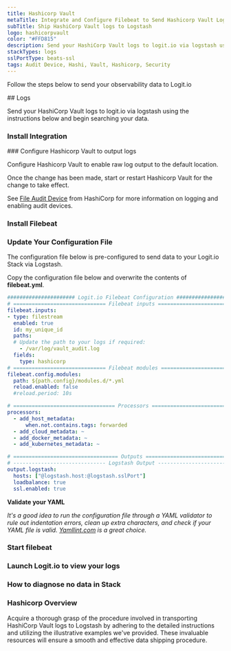 ```yaml
---
title: Hashicorp Vault
metaTitle: Integrate and Configure Filebeat to Send Hashicorp Vault Logs
subTitle: Ship HashiCorp Vault logs to Logstash
logo: hashicorpvault
color: "#FFD815"
description: Send your HashiCorp Vault logs to logit.io via logstash using the instructions below and begin searching your data
stackTypes: logs
sslPortType: beats-ssl
tags: Audit Device, Hashi, Vault, Hashicorp, Security
---
```


Follow the steps below to send your observability data to Logit.io

<Steps>
  ## Logs

  Send your HashiCorp Vault logs to logit.io via logstash using the instructions below and begin searching your data.
  
  ### Install Integration
  <InstallIntegration/>
  ### Configure Hashicorp Vault to output logs

  Configure Hashicorp Vault to enable raw log output to the default location. 

  Once the change has been made, start or restart Hashicorp Vault for the change to take effect.

  See [File Audit Device](https://www.vaultproject.io/docs/audit/file) from 
  HashiCorp for more information on logging and enabling audit devices.

  ### Install Filebeat

  <InstallFilebeat />

  ### Update Your Configuration File

  The configuration file below is pre-configured to send data to your Logit.io Stack via Logstash.
          
  Copy the configuration file below and overwrite the contents of __filebeat.yml__.

  ```yml copy showLineNumbers /@logstash.host/ /@logstash.sslPort/
  ###################### Logit.io Filebeat Configuration ########################
  # ============================== Filebeat inputs ==============================
  filebeat.inputs:
  - type: filestream
    enabled: true
    id: my_unique_id
    paths:
    # Update the path to your logs if required:
      - /var/log/vault_audit.log
    fields:
      type: hashicorp
  # ============================== Filebeat modules ==============================
  filebeat.config.modules:
    path: ${path.config}/modules.d/*.yml
    reload.enabled: false
    #reload.period: 10s

  # ================================= Processors =================================
  processors:
    - add_host_metadata:
        when.not.contains.tags: forwarded
    - add_cloud_metadata: ~
    - add_docker_metadata: ~
    - add_kubernetes_metadata: ~

  # ================================== Outputs ===================================
  # ------------------------------ Logstash Output -------------------------------
  output.logstash:
    hosts: ["@logstash.host:@logstash.sslPort"]
    loadbalance: true
    ssl.enabled: true
  ```

  __Validate your YAML__

  _It's a good idea to run the configuration file through a YAML validator to rule out indentation errors, 
  clean up extra characters, and check if your YAML file is valid. [Yamllint.com](https://yamllint.com) is a great choice._

  ### Start filebeat
  
  <StartFilebeat />

  ### Launch Logit.io to view your logs
  <LaunchStack utmMedium="logs" utmCampaign="hashicorp" source="hashicorp" />

  ### How to diagnose no data in Stack

  <DiagnoseNoData />
</Steps>

### Hashicorp Overview
Acquire a thorough grasp of the procedure involved in transporting HashiCorp Vault logs to Logstash 
by adhering to the detailed instructions and utilizing the illustrative examples we've provided. 
These invaluable resources will ensure a smooth and effective data shipping procedure.
